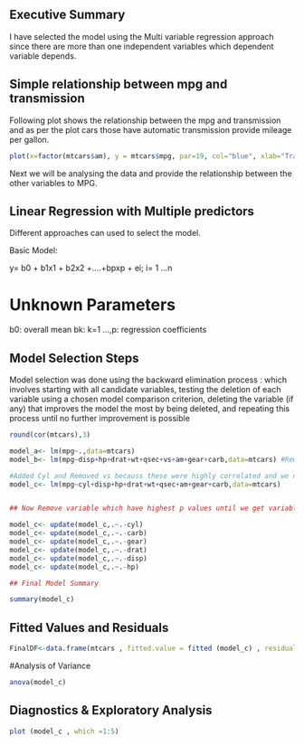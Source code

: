 
## Executive Summary

I have selected the model using the Multi variable regression approach since there are more than one independent variables which dependent variable depends.


## Simple relationship between mpg and transmission 

Following plot shows the relationship between the mpg and transmission and as per the plot cars those have automatic transmission provide mileage per gallon.


``` r
plot(x=factor(mtcars$am), y = mtcars$mpg, par=19, col="blue", xlab="Transmission", ylab="MPG")

```

Next we will be analysing the data and provide the relationship between the other variables to MPG.

## Linear Regression with Multiple predictors

Different approaches can used to select the model. 


Basic Model:

y= b0 + b1x1 + b2x2 +....+bpxp + ei; i= 1 ...n

# Unknown Parameters

b0: overall mean
bk: k=1 ...,p: regression coefficients


## Model Selection Steps
Model selection was done using the backward elimination process : which involves starting with all candidate variables, testing the deletion of each variable using a chosen model comparison criterion, deleting the variable (if any) that improves the model the most by being deleted, and repeating this process until no further improvement is possible

``` r
round(cor(mtcars),3) 

```

``` r
model_a<- lm(mpg~.,data=mtcars)
model_b<- lm(mpg~disp+hp+drat+wt+qsec+vs+am+gear+carb,data=mtcars) #Removed Cyl

#Added Cyl and Removed vs becauss these were highly correlated and we need to select one of these.
model_c<- lm(mpg~cyl+disp+hp+drat+wt+qsec+am+gear+carb,data=mtcars) 


## Now Remove variable which have highest p values until we get variables with p values 0.05

model_c<- update(model_c,.~.-cyl)
model_c<- update(model_c,.~.-carb)
model_c<- update(model_c,.~.-gear)
model_c<- update(model_c,.~.-drat)
model_c<- update(model_c,.~.-disp)
model_c<- update(model_c,.~.-hp)

## Final Model Summary

summary(model_c)

```


## Fitted Values and Residuals

``` r
FinalDF<-data.frame(mtcars , fitted.value = fitted (model_c) , residual = resid(model_c))

```
#Analysis of Variance 

``` r
anova(model_c)

```

## Diagnostics & Exploratory Analysis

``` r

plot (model_c , which =1:5)

```







